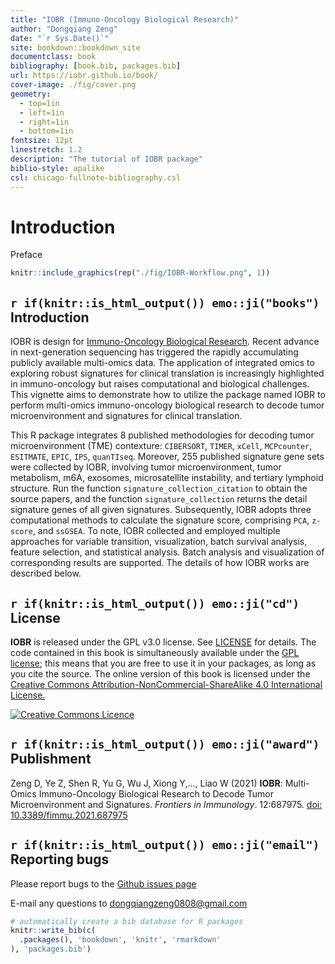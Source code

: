 --- 
title: "IOBR (Immuno-Oncology Biological Research)"
author: "Dongqiang Zeng"
date: "`r Sys.Date()`"
site: bookdown::bookdown_site
documentclass: book
bibliography: [book.bib, packages.bib]
url: https://iobr.github.io/book/
cover-image: ./fig/cover.png
geometry:
  - top=1in
  - left=1in
  - right=1in
  - bottom=1in
fontsize: 12pt
linestretch: 1.2
description: "The tutorial of IOBR package"
biblio-style: apalike
csl: chicago-fullnote-bibliography.csl
---
# **Introduction**{-}
Preface
```{r echo=FALSE, fig.cap='The workflow of IOBR', out.width='95%', fig.asp=.85, fig.align='center'}
knitr::include_graphics(rep("./fig/IOBR-Workflow.png", 1))
```

## `r if(knitr::is_html_output()) emo::ji("books")` Introduction

IOBR is design for [Immuno-Oncology Biological Research](https://github.com/IOBR/IOBR).
Recent advance in next-generation sequencing has triggered the rapidly accumulating publicly available multi-omics data. The application of integrated omics to exploring robust signatures for clinical translation is increasingly highlighted in immuno-oncology but raises computational and biological challenges. This vignette aims to demonstrate how to utilize the package named IOBR to perform multi-omics immuno-oncology biological research to decode tumor microenvironment and signatures for clinical translation.

This R package integrates 8 published methodologies for decoding tumor microenvironment (TME) contexture: `CIBERSORT`, `TIMER`, `xCell`, `MCPcounter`, `ESITMATE`, `EPIC`, `IPS`, `quanTIseq`. Moreover, 255 published signature gene sets were collected by IOBR, involving tumor microenvironment, tumor metabolism, m6A, exosomes, microsatellite instability, and tertiary lymphoid structure. Run the function `signature_collection_citation` to obtain the source papers, and the function `signature_collection` returns the detail signature genes of all given signatures. Subsequently, IOBR adopts three computational methods to calculate the signature score, comprising `PCA`, `z-score`, and `ssGSEA`. To note, IOBR collected and employed multiple approaches for variable transition, visualization, batch survival analysis, feature selection, and statistical analysis. Batch analysis and visualization of corresponding results are supported. The details of how IOBR works are described below.


## `r if(knitr::is_html_output()) emo::ji("cd")` License

**IOBR** is released under the GPL v3.0 license. See [LICENSE](https://github.com/IOBR/IOBR/blob/master/LICENSE) for details. The code contained in this book is simultaneously available under the [GPL license](https://www.gnu.org/licenses/why-not-lgpl.html); this means that you are free to use it in your packages, as long as you cite the source. The online version of this book is licensed under the [Creative Commons Attribution-NonCommercial-ShareAlike 4.0 International License.](https://creativecommons.org/licenses/by-nc-sa/4.0/)

<a rel="license" href="http://creativecommons.org/licenses/by-nc-sa/4.0/"><img alt="Creative Commons Licence" style="border-width:0" src="https://i.creativecommons.org/l/by-nc-sa/4.0/88x31.png" /></a>


## `r if(knitr::is_html_output()) emo::ji("award")` Publishment

Zeng D, Ye Z, Shen R, Yu G, Wu J, Xiong Y,..., Liao W (2021) **IOBR**: Multi-Omics Immuno-Oncology Biological Research to Decode Tumor Microenvironment and Signatures. *Frontiers in Immunology*. 12:687975. [doi: 10.3389/fimmu.2021.687975](https://www.frontiersin.org/articles/10.3389/fimmu.2021.687975/full)


## `r if(knitr::is_html_output()) emo::ji("email")` Reporting bugs
Please report bugs to the [Github issues page](https://github.com/IOBR/IOBR/issues)

E-mail any questions to <dongqiangzeng0808@gmail.com>

```{r include=FALSE}
# automatically create a bib database for R packages
knitr::write_bib(c(
  .packages(), 'bookdown', 'knitr', 'rmarkdown'
), 'packages.bib')
```
